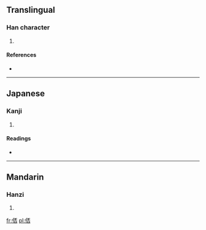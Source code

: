 ==Translingual==

===Han character===
{{Han char|rn=9|rad=人|as=07|sn=9|four=2126<sub>9</sub>|canj=人一火口 (OMFR)}}

# {{defn|Han|sort=人07}}

====References====
* {{Han ref|kx=0105.080|dkj=00694|hdz=10158.060|uh=4FD6|ud=20438|bh=CDEB|bd=52715}}

----

==Japanese==

===Kanji===
{{ja-kanji|grade=|rs=人07}}

# {{defn|Japanese|sort=人07}}

====Readings====
* {{ja-readings|on=[[はい]] (hai), [[へ]] (he)|kun=}}

----

==Mandarin==

===Hanzi===
{{cmn-hanzi|pin=[[pǎi]] ([[pai3]])|wg=p'ai<sup>3</sup>}}

# {{defn|Mandarin|sort=人07}}

[[fr:俖]]
[[pl:俖]]
